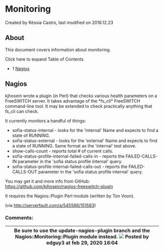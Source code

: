 
# Monitoring 

 Created by  Késsia Castro, last modified on 2016.12.23

## About

This document covers information about monitoring.

Click here to expand Table of Contents

* 1 [Nagios](#nagios)

## Nagios

kjhosein wrote a plugin (in Perl) that checks various health parameters on a FreeSWITCH server. It takes advantage of the \*fs\_cli\* FreeSWITCH command-line tool. It may be extended to check practically anything that fs\_cli can check.

It currently monitors a handful of things:

* sofia-status-internal - looks for the 'internal' Name and expects to find a state of RUNNING.
* sofia-status-external - looks for the 'external' Name and expects to find a state of RUNNING. Same format as the 'internal' test above.
* show-calls-count - reports total # of current calls.
* sofia-status-profile-internal-failed-calls-in - reports the FAILED-CALLS-IN parameter in the 'sofia status profile internal' query.
* sofia-status-profile-internal-failed-calls-out - reports the FAILED-CALLS-OUT parameter in the 'sofia status profile internal' query.

You may get it and more info from GitHub: <https://github.com/kjhosein/nagios-freeswitch-plugin>

It requires the Nagios::Plugin Perl module (written by Ton Voon).

(via <http://serverfault.com/a/545586/151583>)

### Comments:

| Be sure to use the update-nagios-plugin branch and the Nagios::Monitoring::Plugin module instead. ![](/images/icons/contenttypes/comment_16.png) Posted by edguy3 at feb 29, 2020 16:04 |
| -------------------------------------------------------------------------------------------------------------------------------------------------------------------------------------- |


